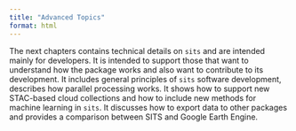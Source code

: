 ```yaml
---
title: "Advanced Topics"
format: html
---
```


The next chapters contains technical details on `sits` and are intended mainly for developers. It is intended to support those that want to understand how the package works and also want to contribute to its development. It includes general principles of `sits` software development, describes how parallel processing works. It shows how to support new STAC-based cloud collections and how to include new methods for machine learning in `sits`. It discusses how to export data to other packages and provides a comparison between SITS and Google Earth Engine.
